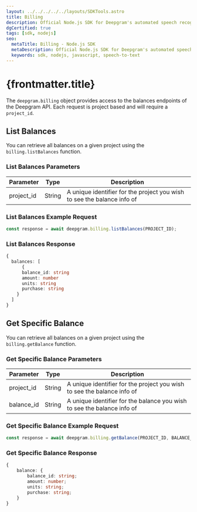 ---
layout: ../../../../../layouts/SDKTools.astro
title: Billing
description: Official Node.js SDK for Deepgram's automated speech recognition APIs.
dgCertified: true
tags: [sdk, nodejs]
seo:
  metaTitle: Billing - Node.js SDK
  metaDescription: Official Node.js SDK for Deepgram's automated speech recognition APIs.
  keywords: sdk, nodejs, javascript, speech-to-text
---

# {frontmatter.title}

The `deepgram.billing` object provides access to the balances endpoints of the
Deepgram API. Each request is project based and will require a `project_id`.

## List Balances

You can retrieve all balances on a given project using the `billing.listBalances` function.

### List Balances Parameters

| Parameter  | Type   | Description                                                             |
| ---------- | ------ | ----------------------------------------------------------------------- |
| project_id | String | A unique identifier for the project you wish to see the balance info of |

### List Balances Example Request

```js
const response = await deepgram.billing.listBalances(PROJECT_ID);
```

### List Balances Response

```ts
{
  balances: [
      {
      balance_id: string
      amount: number
      units: string
      purchase: string
    }
  ]
}
```

## Get Specific Balance

You can retrieve all balances on a given project using the `billing.getBalance` function.

### Get Specific Balance Parameters

| Parameter  | Type   | Description                                                             |
| ---------- | ------ | ----------------------------------------------------------------------- |
| project_id | String | A unique identifier for the project you wish to see the balance info of |
| balance_id | String | A unique identifier for the balance you wish to see the balance info of |

### Get Specific Balance Example Request

```js
const response = await deepgram.billing.getBalance(PROJECT_ID, BALANCE_ID);
```

### Get Specific Balance Response

```ts
{
	balance: {
		balance_id: string;
		amount: number;
		units: string;
		purchase: string;
	}
}
```
